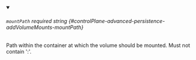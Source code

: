 
<details className="config-field" data-expandable="false" open>
<summary>

###### `mountPath` <span className="config-field-required" data-required="false">required</span> <span className="config-field-type">string</span> <span className="config-field-default"></span> <span className="config-field-enum"></span> {#controlPlane-advanced-persistence-addVolumeMounts-mountPath}

Path within the container at which the volume should be mounted.  Must
not contain ':'.

</summary>



</details>
